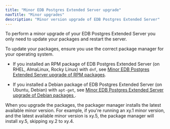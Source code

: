 ```yaml
---
title: "Minor EDB Postgres Extended Server upgrade"
navTitle: "Minor upgrades"
description: "Minor version upgrade of EDB Postgres Extended Server"
---
```


To perform a minor upgrade of your EDB Postgres Extended Server you only need to update your packages and restart the server.

To update your packages, ensure you use the correct package manager for your operating system. 

- If you installed an RPM package of EDB Postgres Extended Server (on RHEL, AlmaLinux, Rocky Linux) with `dnf`, see [Minor EDB Postgres Extended Server upgrade of RPM packages](dnf_upgrade).

- If you installed a Debian package of EDB Postgres Extended Server (on Ubuntu, Debian) with `apt-get`, see [Minor EDB Postgres Extended Server upgrade of Debian packages ](apt_upgrade). 

When you upgrade the packages, the packager manager installs the latest available minor version. For example, if you're running an xy.1 minor version, and the latest available minor version is xy.5, the package manager will install xy.5, skipping xy.2 to xy.4.
